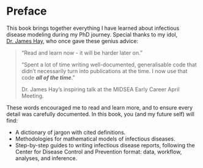 # Preface {.unnumbered}

This book brings together everything I have learned about infectious disease modeling during my PhD journey. Special thanks to my idol, [Dr. James Hay](https://uk.linkedin.com/in/james-a-hay), who once gave these genius advice:

> "Read and learn now - it will be harder later on."
>
> "Spent a lot of time writing well-documented, generalisable code that didn't necessarily turn into publications at the time. I now use that code ***all of the time***."
>
> Dr. James Hay's inspiring talk at the MIDSEA Early Career April Meeting.

These words encouraged me to read and learn more, and to ensure every detail was carefully documented. In this book, you (and my future self) will find:

- A dictionary of jargon with cited definitions.
- Methodologies for mathematical models of infectious diseases.
- Step-by-step guides to writing infectious disease reports, following the Center for Disease Control and Prevention format: data, workflow, analyses, and inference.
